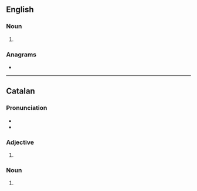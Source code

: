{{also|Puritans}}
==English==

===Noun===
{{head|en|noun form}}

# {{plural of|en|puritan}}

===Anagrams===
* {{anagrams|en|a=ainprstu|Rasputin|tanpuris|upstrain|uptrains}}

----

==Catalan==

===Pronunciation===
* {{ca-IPA}}
* {{rhymes|ca|ans|s=3}}

===Adjective===
{{head|ca|adjective form}}

# {{masculine plural of|ca|purità}}

===Noun===
{{head|ca|noun form}}

# {{plural of|ca|purità}}